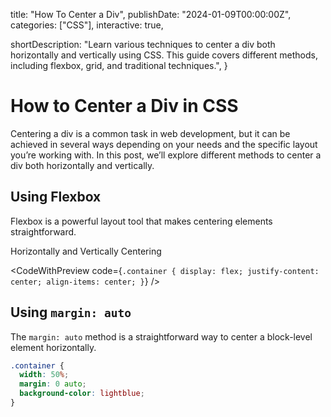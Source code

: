   title: "How To Center a Div",
  publishDate: "2024-01-09T00:00:00Z",
  categories: ["CSS"],
  interactive: true,

shortDescription:
"Learn various techniques to center a div both horizontally and vertically using CSS. This guide covers different methods, including flexbox, grid, and traditional techniques.",
}


# How to Center a Div in CSS

Centering a div is a common task in web development, but it can be achieved in several ways depending on your needs and the specific layout you’re working with. In this post, we’ll explore different methods to center a div both horizontally and vertically.

## Using Flexbox

Flexbox is a powerful layout tool that makes centering elements straightforward.

Horizontally and Vertically Centering

<CodeWithPreview
  code={`.container {
  display: flex;
  justify-content: center;
  align-items: center;
}`}
/>

## Using `margin: auto`

The `margin: auto` method is a straightforward way to center a block-level element horizontally.

```css
.container {
  width: 50%;
  margin: 0 auto;
  background-color: lightblue;
}
```
